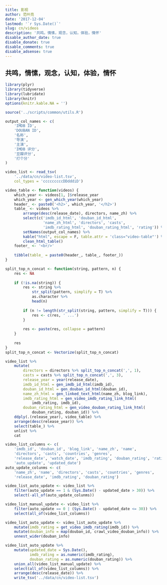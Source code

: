 ```yaml
---
title: 影视
author: 范叶亮
date: '2017-12-04'
lastmod: '`r Sys.Date()`'
slug: cn/videos
description: '共鸣，情愫，观念，认知，体验，情怀'
disable_author_date: true
disable_donate: true
disable_comments: true
disable_adsense: true
---
```


## 共鸣，情愫，观念，认知，体验，情怀

```r
library(plyr)
library(tidyverse)
library(lubridate)
library(knitr)
options(knitr.kable.NA = '')

source('../scripts/common/utils.R')
```

```r
output_col_names <- c(
    'IMDB ID',
    'DOUBAN ID',
    '名称',
    '导演',
    '主演',
    'IMDB 评分',
    '豆瓣评分',
    '打个分'
)

video_list <- read_tsv(
    '../data/cn/video-list.tsv',
    col_types = 'cccccccccDDdddiD')

video_table <- function(videos) {
    which_year <- videos[1, ]$release_year
    which_year <- gen_which_year(which_year)
    header_ <- paste0('<h2>', which_year, '</h2>')
    table_ <- videos %>%
        arrange(desc(release_date), directors, name_zh) %>%
        select(c('imdb_id_html', 'douban_id_html',
                 'name_zh_html', 'directors', 'casts',
                 'imdb_rating_html', 'douban_rating_html', 'rating')) %>%
        setNames(output_col_names) %>%
        kable("html", escape = F, table.attr = 'class="video-table"') %>%
        clean_html_table()
    footer_ <- '<br/>'
    
    tibble(table_ = paste0(header_, table_, footer_))
}

split_top_n_concat <- function(string, pattern, n) {
    res <- NA
    
    if (!is.na(string)) {
        res <- string %>%
            str_split(pattern, simplify = T) %>%
            as.character %>%
            head(n)
        
        if (n != length(str_split(string, pattern, simplify = T))) {
            res <- c(res, ' ...')
        }
        
        res <- paste(res, collapse = pattern)
    }
    
    res
}
split_top_n_concat <- Vectorize(split_top_n_concat)

video_list %>%
    mutate(
        directors = directors %>% split_top_n_concat(',', 1),
        casts = casts %>% split_top_n_concat(',', 3),
        release_year = year(release_date),
        imdb_id_html = gen_imdb_id_html(imdb_id),
        douban_id_html = gen_douban_id_html(douban_id),
        name_zh_html = gen_linked_text_html(name_zh, blog_link),
        imdb_rating_html = gen_video_imdb_rating_link_html(
            imdb_rating, imdb_id),
        douban_rating_html = gen_video_douban_rating_link_html(
            douban_rating, douban_id)) %>%
    ddply(.(release_year), video_table) %>%
    arrange(desc(release_year)) %>%
    select(table_) %>%
    unlist %>%
    cat
```

```r
video_list_columns <- c(
    'imdb_id', 'douban_id', 'blog_link', 'name_zh', 'name',
    'directors', 'casts', 'countries', 'genres',
    'release_date', 'watch_date', 'imdb_rating', 'douban_rating', 'rating',
    'auto_update', 'updated_date')
auto_update_colunms <- c(
    'name_zh', 'name', 'directors', 'casts', 'countries', 'genres',
    'release_date', 'imdb_rating', 'douban_rating')

video_list_auto_update <- video_list %>%
    filter(auto_update == 1 & (Sys.Date() - updated_date > 30)) %>%
    select(-all_of(auto_update_colunms))

video_list_manual_update <- video_list %>%
    filter(auto_update == 0 | (Sys.Date() - updated_date <= 30)) %>%
    select(all_of(video_list_columns))

video_list_auto_update <- video_list_auto_update %>%
    mutate(imdb_rating = get_video_imdb_rating(imdb_id)) %>%
    mutate(douban_info = map(douban_id, crawl_video_douban_info)) %>%
    unnest_wider(douban_info)

video_list_auto_update %>%
    mutate(updated_date = Sys.Date(),
           imdb_rating = as.numeric(imdb_rating),
           douban_rating = as.numeric(douban_rating)) %>%
    union_all(video_list_manual_update) %>%
    select(all_of(video_list_columns)) %>%
    arrange(desc(release_date)) %>%
    write_tsv('../data/cn/video-list.tsv')
```

